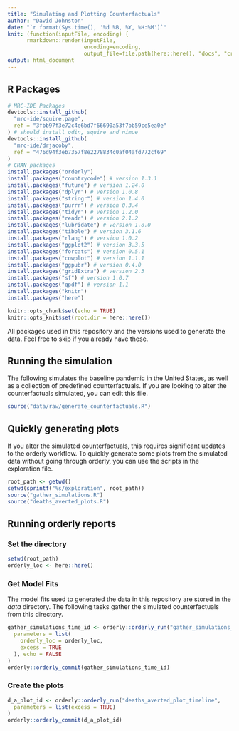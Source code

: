 ```yaml
---
title: "Simulating and Plotting Counterfactuals"
author: "David Johnston"
date: "`r format(Sys.time(), '%d %B, %Y, %H:%M')`"
knit: (function(inputFile, encoding) { 
      rmarkdown::render(inputFile,
                        encoding=encoding, 
                        output_file=file.path(here::here(), "docs", "create_report.html")) })
output: html_document
---
```

## R Packages

```r
# MRC-IDE Packages
devtools::install_github(
  "mrc-ide/squire.page",
  ref = "3fbb97f3e72c4e6bd7f66690a53f7bb59ce5ea0e"
) # should install odin, squire and nimue
devtools::install_github(
  "mrc-ide/drjacoby",
  ref = "476d94f3eb7357f8e2278834c0af04afd772cf69"
)
# CRAN packages
install.packages("orderly")
install.packages("countrycode") # version 1.3.1
install.packages("future") # version 1.24.0
install.packages("dplyr") # version 1.0.8
install.packages("stringr") # version 1.4.0
install.packages("purrr") # version 0.3.4
install.packages("tidyr") # version 1.2.0
install.packages("readr") # version 2.1.2
install.packages("lubridate") # version 1.8.0
install.packages("tibble") # version 3.1.6
install.packages("rlang") # version 1.0.2
install.packages("ggplot2") # version 3.3.5
install.packages("forcats") # version 0.5.1
install.packages("cowplot") # version 1.1.1
install.packages("ggpubr") # version 0.4.0
install.packages("gridExtra") # version 2.3
install.packages("sf") # version 1.0.7
install.packages("qpdf") # version 1.1
install.packages("knitr")
install.packages("here")
```

```r
knitr::opts_chunk$set(echo = TRUE)
knitr::opts_knit$set(root.dir = here::here())
```



All packages used in this repository and the versions used to generate the data.
Feel free to skip if you already have these.

## Running the simulation

The following simulates the baseline pandemic in the United States, as well as a
collection of predefined counterfactuals. If you are looking to alter the counterfactuals
simulated, you can edit this file.

```r
source("data/raw/generate_counterfactuals.R")
```

## Quickly generating plots

If you alter the simulated counterfactuals, this requires significant updates to the orderly workflow.
To quickly generate some plots from the simulated data without going through orderly, you can use the
scripts in the exploration file.

```r
root_path <- getwd()
setwd(sprintf("%s/exploration", root_path))
source("gather_simulations.R")
source("deaths_averted_plots.R")
```

## Running orderly reports

### Set the directory

```r
setwd(root_path)
orderly_loc <- here::here()
```

### Get Model Fits

The model fits used to generated the data in this repository are stored in the 
*data* directory. The following tasks gather the simulated counterfactuals from
this directory.

```r
gather_simulations_time_id <- orderly::orderly_run("gather_simulations_time",
  parameters = list(
    orderly_loc = orderly_loc,
    excess = TRUE
  ), echo = FALSE
)
orderly::orderly_commit(gather_simulations_time_id)
```

### Create the plots

```r
d_a_plot_id <- orderly::orderly_run("deaths_averted_plot_timeline",
  parameters = list(excess = TRUE)
)
orderly::orderly_commit(d_a_plot_id)
```

